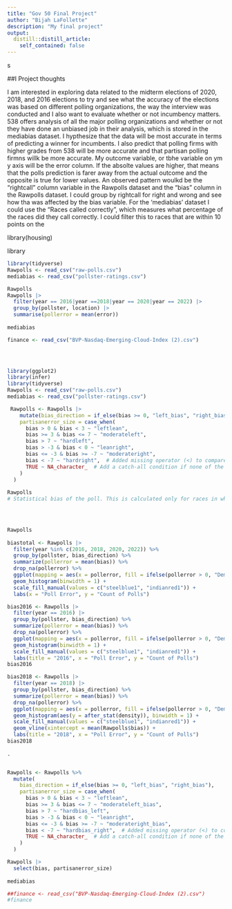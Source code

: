 ```yaml
---
title: "Gov 50 Final Project"
author: "Bijah LaFollette"
description: "My final project"
output:
  distill::distill_article:
    self_contained: false
---
```


s

##I Project thoughts

I am interested in exploring data related to the midterm elections of 2020, 2018, and 2016 elections to try and see what the accuracy of the elections was based on different polling organizations, the way the interview was conducted and I also want to evaluate whether or not incumbency matters. 538 offers analysis of all the major polling organizations and whether or not they have done an unbiased job in their analysis, which is stored in the mediabias dataset. 
    I hypthesize that the data will be most accurate in terms of predicting a winner for incumbents. I also predict that polling firms with higher grades from 538 will be more accurate and that partisan polling firmns willk be more accurate. 
    My outcome variable, or tbhe variable on ym y axis will be the error column. If the absolte values are higher, that means that the polls prediction is farer away from the actual outcome and the opposite is true for lower values. 
    An observed pattern woulkd be the "rightcall" column variable in the Rawpolls dataset and the "bias" column in the Rawpolls dataset. I could group by rightcall for right and wrong and see how tha was affected by the bias variable. For the 'mediabias' dataset I could use the "Races called correctly", which measures what percentage of the races did they call correctly. I could filter this to races that are within 10 points on the 
    

library(housing)



library
```r
library(tidyverse)
Rawpolls <- read_csv("raw-polls.csv")
mediabias <- read_csv("pollster-ratings.csv")

Rawpolls
Rawpolls |>
  filter(year == 2016|year ==2018|year == 2020|year == 2022) |>
  group_by(pollster, location) |>
  summarise(pollerror = mean(error))
  
mediabias

finance <- read_csv("BVP-Nasdaq-Emerging-Cloud-Index (2).csv")

         



```

```r
library(ggplot2)
library(infer)
library(tidyverse)
Rawpolls <- read_csv("raw-polls.csv")
mediabias <- read_csv("pollster-ratings.csv")

 Rawpolls <- Rawpolls |>
    mutate(bias_direction = if_else(bias >= 0, "left_bias", "right_bias"),
    partisanerror_size = case_when(
      bias > 0 & bias < 3 ~ "leftlean",
      bias >= 3 & bias <= 7 ~ "moderateleft",
      bias > 7 ~ "hardleft",
      bias > -3 & bias < 0 ~ "leanright",
      bias <= -3 & bias >= -7 ~ "moderateright",
      bias < -7 ~ "hardright",  # Added missing operator (<) to compare bias with -7
      TRUE ~ NA_character_  # Add a catch-all condition if none of the above criteria match
    )
  )
           
Rawpolls
# Statistical bias of the poll. This is calculated only for races in which the top two finishers were a Democrat and a Republican. It is calculated as `margin_poll - margin_actual`. Positive values indicate a Democratic bias 
           



Rawpolls
  
biastotal <- Rawpolls |>
  filter(year %in% c(2016, 2018, 2020, 2022)) %>%
  group_by(pollster, bias_direction) %>%
  summarize(pollerror = mean(bias)) %>%
  drop_na(pollerror) %>%
  ggplot(mapping = aes(x = pollerror, fill = ifelse(pollerror > 0, "Democratic", "Republican"))) +
  geom_histogram(binwidth = 1) +
  scale_fill_manual(values = c("steelblue1", "indianred1")) +
  labs(x = "Poll Error", y = "Count of Polls")

bias2016 <- Rawpolls |>
  filter(year == 2016) |>
  group_by(pollster, bias_direction) %>%
  summarize(pollerror = mean(bias)) %>%
  drop_na(pollerror) %>%
  ggplot(mapping = aes(x = pollerror, fill = ifelse(pollerror > 0, "Democratic", "Republican"))) +
  geom_histogram(binwidth = 1) +
  scale_fill_manual(values = c("steelblue1", "indianred1")) +
  labs(title = "2016", x = "Poll Error", y = "Count of Polls")
bias2016

bias2018 <- Rawpolls |>
  filter(year == 2018) |>
  group_by(pollster, bias_direction) %>%
  summarize(pollerror = mean(bias)) %>%
  drop_na(pollerror) %>%
  ggplot(mapping = aes(x = pollerror, fill = ifelse(pollerror > 0, "Democratic", "Republican"))) +
  geom_histogram(aes(y = after_stat(density)), binwidth = 1) +
  scale_fill_manual(values = c("steelblue1", "indianred1")) +
  geom_vline(xintercept = mean(Rawpolls$bias)) +
  labs(title = "2018", x = "Poll Error", y = "Count of Polls")
bias2018
  
.


Rawpolls <- Rawpolls %>%
  mutate(
    bias_direction = if_else(bias >= 0, "left_bias", "right_bias"),
    partisanerror_size = case_when(
      bias > 0 & bias < 3 ~ "leftlean",
      bias >= 3 & bias <= 7 ~ "moderateleft_bias",
      bias > 7 ~ "hardbias_left",
      bias > -3 & bias < 0 ~ "leanright",
      bias <= -3 & bias >= -7 ~ "moderateright_bias",
      bias < -7 ~ "hardbias_right",  # Added missing operator (<) to compare bias with -7
      TRUE ~ NA_character_  # Add a catch-all condition if none of the above criteria match
    )
  )

Rawpolls |>
  select(bias, partisanerror_size)
  
mediabias

##finance <- read_csv("BVP-Nasdaq-Emerging-Cloud-Index (2).csv")
#finance

```


